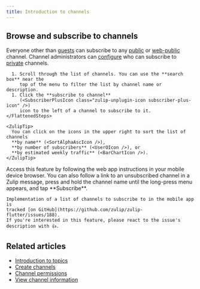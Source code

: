 ```yaml
---
title: Introduction to channels
---
```






<ChannelsIntro />

## Browse and subscribe to channels

Everyone other than [guests](/help/guest-users) can subscribe to any
[public](/help/channel-permissions#public-channels) or
[web-public](/help/channel-permissions#web-public-channels) channel. Channel
administrators can [configure](/help/configure-who-can-subscribe) who can
subscribe to [private](/help/channel-permissions#private-channels) channels.

<Tabs>
  <TabItem label="Desktop/Web">
    <FlattenedSteps>
      <NavigationSteps target="relative/channel/available" />

      1. Scroll through the list of channels. You can use the **search box** near the
         top of the menu to filter the list by channel name or description.
      1. Click the **subscribe to channel**
         (<SubscriberPlusIcon class="zulip-unplugin-icon subscriber-plus-icon" />)
         icon to the left of a channel to subscribe to it.
    </FlattenedSteps>

    <ZulipTip>
      You can click on the icons in the upper right to sort the list of channels
      **by name** (<SortAlphaAscIcon />),
      **by number of subscribers** (<UserOIcon />), or
      **by estimated weekly traffic** (<BarChartIcon />).
    </ZulipTip>
  </TabItem>

  <TabItem label="Mobile">
    Access this feature by following the web app instructions in your mobile
    device browser. You can also follow a link to an unsubscribed channel in
    a Zulip message, press and hold the channel name until the long-press menu
    appears, and tap **Subscribe**.

    Implementation of a list of channels to subscribe to in the mobile app is
    tracked [on GitHub](https://github.com/zulip/zulip-flutter/issues/188).
    If you're interested in this feature, please react to the issue's
    description with 👍.
  </TabItem>
</Tabs>

## Related articles

* [Introduction to topics](/help/introduction-to-topics)
* [Create channels](/help/create-channels)
* [Channel permissions](/help/channel-permissions)
* [View channel information](/help/view-channel-information)

